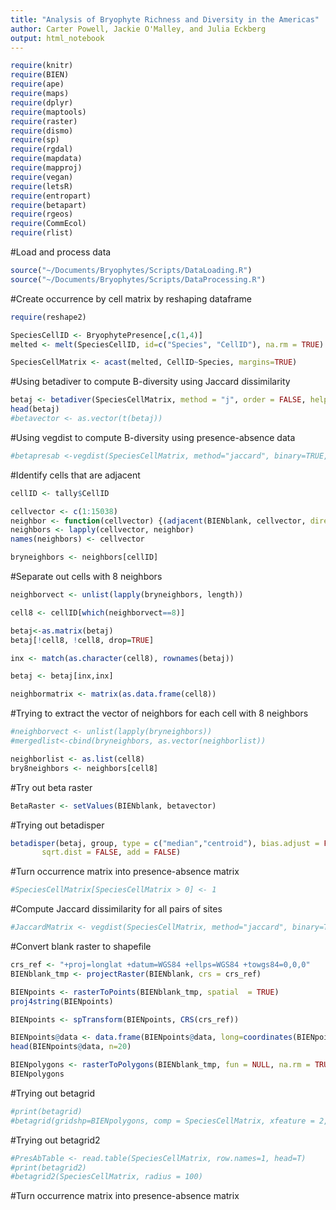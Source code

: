 ```yaml
---
title: "Analysis of Bryophyte Richness and Diversity in the Americas"
author: Carter Powell, Jackie O'Malley, and Julia Eckberg
output: html_notebook
---
```


```r
require(knitr)
require(BIEN)
require(ape)
require(maps)
require(dplyr)
require(maptools)
require(raster)
require(dismo)
require(sp)
require(rgdal)
require(mapdata)
require(mapproj)
require(vegan)
require(letsR)
require(entropart)
require(betapart)
require(rgeos)
require(CommEcol)
require(rlist)
```

#Load and process data
```r
source("~/Documents/Bryophytes/Scripts/DataLoading.R")
source("~/Documents/Bryophytes/Scripts/DataProcessing.R")
```


#Create occurrence by cell matrix by reshaping dataframe
```r
require(reshape2)

SpeciesCellID <- BryophytePresence[,c(1,4)]
melted <- melt(SpeciesCellID, id=c("Species", "CellID"), na.rm = TRUE)

SpeciesCellMatrix <- acast(melted, CellID~Species, margins=TRUE)
```


#Using betadiver to compute B-diversity using Jaccard dissimilarity
```r
betaj <- betadiver(SpeciesCellMatrix, method = "j", order = FALSE, help = FALSE)
head(betaj)
#betavector <- as.vector(t(betaj))
```


#Using vegdist to compute B-diversity using presence-absence data
```r
#betapresab <-vegdist(SpeciesCellMatrix, method="jaccard", binary=TRUE, diag=FALSE, upper=TRUE, na.rm = FALSE)
```


#Identify cells that are adjacent
```r
cellID <- tally$CellID

cellvector <- c(1:15038)
neighbor <- function(cellvector) {(adjacent(BIENblank, cellvector, directions=8, pairs=FALSE, target=NULL, sorted=TRUE, include=FALSE, id=FALSE))}
neighbors <- lapply(cellvector, neighbor)
names(neighbors) <- cellvector

bryneighbors <- neighbors[cellID]
```

#Separate out cells with 8 neighbors
```r
neighborvect <- unlist(lapply(bryneighbors, length))

cell8 <- cellID[which(neighborvect==8)]

betaj<-as.matrix(betaj)
betaj[!cell8, !cell8, drop=TRUE]

inx <- match(as.character(cell8), rownames(betaj))

betaj <- betaj[inx,inx]

neighbormatrix <- matrix(as.data.frame(cell8))
```

#Trying to extract the vector of neighbors for each cell with 8 neighbors
```r
#neighborvect <- unlist(lapply(bryneighbors))
#mergedlist<-cbind(bryneighbors, as.vector(neighborlist))

neighborlist <- as.list(cell8)
bry8neighbors <- neighbors[cell8]
```

#Try out beta raster
```r
BetaRaster <- setValues(BIENblank, betavector)
```

#Trying out betadisper
```r
betadisper(betaj, group, type = c("median","centroid"), bias.adjust = FALSE,
       sqrt.dist = FALSE, add = FALSE)
```

#Turn occurrence matrix into presence-absence matrix
```r
#SpeciesCellMatrix[SpeciesCellMatrix > 0] <- 1
```

#Compute Jaccard dissimilarity for all pairs of sites
```r
#JaccardMatrix <- vegdist(SpeciesCellMatrix, method="jaccard", binary=TRUE, upper=TRUE)
```

#Convert blank raster to shapefile
```r
crs_ref <- "+proj=longlat +datum=WGS84 +ellps=WGS84 +towgs84=0,0,0"  
BIENblank_tmp <- projectRaster(BIENblank, crs = crs_ref)

BIENpoints <- rasterToPoints(BIENblank_tmp, spatial  = TRUE)
proj4string(BIENpoints)

BIENpoints <- spTransform(BIENpoints, CRS(crs_ref))

BIENpoints@data <- data.frame(BIENpoints@data, long=coordinates(BIENpoints) [,1], lat=coordinates(BIENpoints) [,2])
head(BIENpoints@data, n=20)

BIENpolygons <- rasterToPolygons(BIENblank_tmp, fun = NULL, na.rm = TRUE, n=8, digits = 12)
BIENpolygons
```


#Trying out betagrid
```r
#print(betagrid)
#betagrid(gridshp=BIENpolygons, comp = SpeciesCellMatrix, xfeature = 2, yfeature = 3, radius = 0.25,index = "jaccard")
```


#Trying out betagrid2
```r
#PresAbTable <- read.table(SpeciesCellMatrix, row.names=1, head=T)
#print(betagrid2)
#betagrid2(SpeciesCellMatrix, radius = 100)
```
#Turn occurrence matrix into presence-absence matrix
